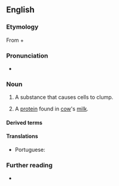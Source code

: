 ==English==

===Etymology===
From {{m|en|agglutinate|agglutin(ate)}} + {{m|en|-in}}

===Pronunciation===
* {{IPA|/əˈɡluːtɪnɪn/|[əˈɡluːʔn̩ɪn]|lang=en}}

===Noun===
{{en-noun}}

# A substance that causes cells to clump.
# {{lb|en|specifically}} A [[protein]] found in [[cow]]'s [[milk]].

====Derived terms====
{{der2|lang=en
|agglutinination
|haemagglutinin
|hemagglutinin
|leucoagglutinin
|zooagglutinin
|erythroagglutinin
|bacterioagglutinin
|isoagglutinin
|leukoagglutinin
|antiagglutinin
|autoagglutinin}}

====Translations====
{{trans-top|substance that causes cells to clump}}
* Portuguese: {{t|pt|aglutinina|f}}
{{trans-mid}}
{{trans-bottom}}

===Further reading===
* {{projectlink|pedia}}